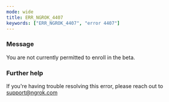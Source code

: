 ```yaml
---
mode: wide
title: ERR_NGROK_4407
keywords: ["ERR_NGROK_4407", "error 4407"]
---
```



### Message

You are not currently permitted to enroll in the beta.

<ErrorDetails />

### Further help

If you're having trouble resolving this error, please reach out to [support@ngrok.com](mailto:support@ngrok.com?subject=Help%20with%20ERR_NGROK_4407)

